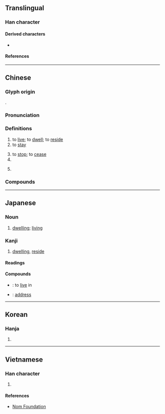 {{also|隹}}
{{character info/new}}
==Translingual==
{{stroke order|strokes=7}}

===Han character===
{{Han char|rn=9|rad=人|as=05|sn=7|four=20214|canj=OYG|ids=⿰亻主}}

====Derived characters====
* {{l|mul|[[𡸌]], [[𣁑]], [[𪝲]], [[𬷗]], [[𭰠]], [[𥇁]]}}

====References====
{{Han ref|kx=0098.090|dkj=00505|dj=0207.020|hdz=10137.090|uh=4F4F}}

----

==Chinese==
{{zh-forms}}

===Glyph origin===
{{Han etym}}
{{Han compound|人|alt1=亻|主|ls=psc|c1=s|c2=p}}.

===Pronunciation===
{{zh-pron
|m=zhù
|m-s=zu4
|dg=җў3
|c=zyu6
|c-t=
|g=qy5
|h=pfs=chhu
|j=zu3
|mb=diū
|md=cê̤ṳ
|mn=qz,tw,xm,zz:chū/qz:tiū
|mn_note=chū - literary; tiū - vernacular
|mn-t=zu6/diu7
|mn-t_note=zu6 - literary; diu7 - vernacular
|w=3zr
|x=jy4/jy5
|x_note=jy4 - literary; jy5 - vernacular
|mc=y
|oc=y
|ma=zh-zhù.ogg
|cat=v,suf
}}

===Definitions===
{{zh-hanzi}}

# to [[live]]; to [[dwell]]; to [[reside]]
# to [[stay]]
#: {{zh-x|^讓 愛 住 我 家|Let love '''stay at/fill''' our home|ref=赵明, ''《让爱住我家》''}}
# to [[stop]]; to [[cease]]
# {{n-g|Verb suffix indicating [[firmness]], [[steadiness]] or coming to a halt.}}
# {{lb|zh|Cantonese}} {{n-g|Verb suffix indicating ongoing [[action]]'s status.}}
#: {{zh-x|戴 住 眼 鏡|wearing glasses|C}}

{{attention|zh|also "to inhabit/live in"?}}

===Compounds===
{{zh-der|不住|不住口|不住嘴|不住眼|不停住|且住|久停久住|住口|住嘴|住址|住坐|住宅|住宅區|住宅單元|住宅旅社|住客|住家|住宿|住屋|住戶|住所|住手|住持|住民|住紮|住店|住腳|住處|住閒|住院|住院醫師|保不住|保住|借住|停住|僵住|凍住|勒住|原住民|去住|去住無門|吃不住|吃得住|呆住|咬住|問住|喝住|噤住|嚇住|嚥住|困住|國民住宅|圍住|團團圍住|坐不住|塞住|壓不住|壓住|夜住曉行|安住|寬住|封住|對不住|小住|就此打住|居住|居住密度|居住環境|居住自由|常住|幫住|平價住宅|忍不住|怔住|愣住|憋不住|截住|戳得住|扎住|打住|打住話頭|扯住|扶住|把不住|把住|把持不住|把腳不住|抓住|抵不住|抵住|招架不住|拴住|拿不住|拿住|拿得住|拿把不住|按捺不住|挺住|捉住|捉腳不住|捉身不住|捧住|掌不住|掐住|掛不住|掩不住|掩住|摀不住|摀住|摟住|摳住|撐不住|撐得住|擋不住|擋住|擱不住|擱得住|攔住|攫住|架不住|楞住|款住|止不住|止住|沉不住氣|沉住氣|沉得住氣|沒住頭|煞住|熬不住|留住|留客住|白住|白吃白住|瞞住|矇住|禁不住|禁得住|移住|穩住|立不住腳|站不住|站不住腳|站住|站住腳|站得住|管不住|絆住|給我記住|綁住|縛住|繫住|纏住|罩不住|罩得住|耐不住|蒙住|蓋住|衣食住行|裹住|記住|貧民住宅|起住|遮住|遲行早住|長住|閒住|閣不住|限制住居|隔不住|難住了|靠不住|靠得住|頂針捱住|食衣住行|養不住|鯁住|黏住|迷住}}

{{zh-cat|Beginning}}

----

==Japanese==

===Noun===
{{ja-kanjitab|じゅう|yomi=on}}
{{ja-noun|じゅう}}

# [[dwelling]]; [[living]]

===Kanji===
{{ja-kanji|grade=3|rs=人05}}

# [[dwelling]], [[reside]]

====Readings====
{{ja-readings
|goon=じゅう<ぢゆう
|kanon=ちゅう<ちゆう
|kun=す-む, す-まう, ず-まい, すみ, し
}}

====Compounds====
* {{ja-r|住む|すむ}}: to [[live]] in
* {{ja-r|住%所|じゅう%しょ}}: [[address]]

----

==Korean==

===Hanja===
{{ko-hanja|살다|살|주}}

# {{hanja form of|주|to [[reside]]}}

----

==Vietnamese==

===Han character===
{{vi-readings|reading=[[trú]], [[trọ]], [[giọ]]|rs=人05}}

# {{rfdef|vi|sort=人05}}

====References====
* [http://nomfoundation.org/common/nom_details.php?codepoint=4f4f Nom Foundation]